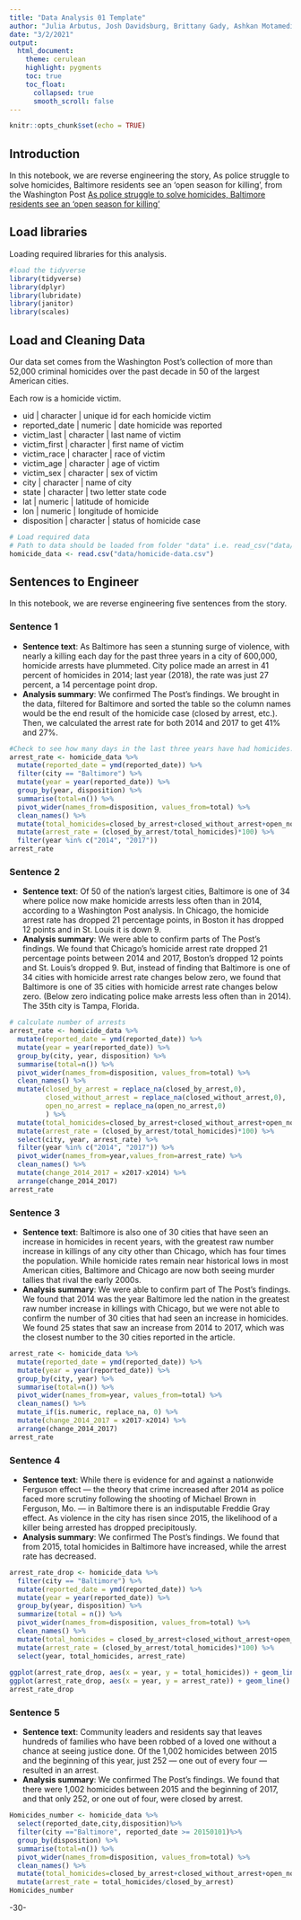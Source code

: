 ```yaml
---
title: "Data Analysis 01 Template"
author: "Julia Arbutus, Josh Davidsburg, Brittany Gady, Ashkan Motamedi"
date: "3/2/2021"
output:
  html_document:
    theme: cerulean
    highlight: pygments
    toc: true
    toc_float:
      collapsed: true
      smooth_scroll: false
---
```


```r
knitr::opts_chunk$set(echo = TRUE)
```

## Introduction 

In this notebook, we are reverse engineering the story, As police struggle to solve homicides, Baltimore residents see an ‘open season for killing’, from the Washington Post [As police struggle to solve homicides, Baltimore residents see an ‘open season for killing’](https://www.washingtonpost.com/investigations/as-police-struggle-to-solve-homicides-baltimore-residents-see-an-open-season-for-killing/2018/12/26/7ee561e4-fb24-11e8-8c9a-860ce2a8148f_story.html)

## Load libraries

Loading required libraries for this analysis.

```r
#load the tidyverse
library(tidyverse)
library(dplyr)
library(lubridate)
library(janitor)
library(scales)
```

## Load and Cleaning Data

Our data set comes from the Washington Post's collection of more than 52,000 criminal homicides over the past decade in 50 of the largest American cities. 

Each row is a homicide victim. 

* uid | character | unique id for each homicide victim
* reported_date | numeric | date homicide was reported
* victim_last | character | last name of victim
* victim_first | character | first name of victim
* victim_race | character | race of victim
* victim_age | character | age of victim
* victim_sex | character | sex of victim
* city | character | name of city
* state | character | two letter state code 
* lat | numeric | latitude of homicide
* lon | numeric | longitude of homicide
* disposition | character | status of homicide case


```r
# Load required data
# Path to data should be loaded from folder "data" i.e. read_csv("data/name_of_data.csv")
homicide_data <- read.csv("data/homicide-data.csv")
```

## Sentences to Engineer
In this notebook, we are reverse engineering five sentences from the story.

### Sentence 1

* **Sentence text**: As Baltimore has seen a stunning surge of violence, with nearly a killing each day for the past three years in a city of 600,000, homicide arrests have plummeted. City police made an arrest in 41 percent of homicides in 2014; last year (2018), the rate was just 27 percent, a 14 percentage point drop.
* **Analysis summary**: We confirmed The Post's findings. We brought in the data, filtered for Baltimore and sorted the table so the column names would be the end result of the homicide case (closed by arrest, etc.). Then, we calculated the arrest rate for both 2014 and 2017 to get 41% and 27%. 

```r
#Check to see how many days in the last three years have had homicides.
arrest_rate <- homicide_data %>%
  mutate(reported_date = ymd(reported_date)) %>%
  filter(city == "Baltimore") %>%
  mutate(year = year(reported_date)) %>%
  group_by(year, disposition) %>%
  summarise(total=n()) %>%
  pivot_wider(names_from=disposition, values_from=total) %>%
  clean_names() %>% 
  mutate(total_homicides=closed_by_arrest+closed_without_arrest+open_no_arrest) %>%
  mutate(arrest_rate = (closed_by_arrest/total_homicides)*100) %>%
  filter(year %in% c("2014", "2017"))
arrest_rate
```

### Sentence 2

* **Sentence text**: Of 50 of the nation’s largest cities, Baltimore is one of 34 where police now make homicide arrests less often than in 2014, according to a Washington Post analysis. In Chicago, the homicide arrest rate has dropped 21 percentage points, in Boston it has dropped 12 points and in St. Louis it is down 9.
* **Analysis summary**: We were able to confirm parts of The Post's findings. We found that Chicago's homicide arrest rate dropped 21 percentage points between 2014 and 2017, Boston's dropped 12 points and St. Louis's dropped 9. But, instead of finding that Baltimore is one of 34 cities with homicide arrest rate changes below zero, we found that Baltimore is one of 35 cities with homicide arrest rate changes below zero. (Below zero indicating police make arrests less often than in 2014). The 35th city is Tampa, Florida.

```r
# calculate number of arrests
arrest_rate <- homicide_data %>%
  mutate(reported_date = ymd(reported_date)) %>%
  mutate(year = year(reported_date)) %>%
  group_by(city, year, disposition) %>%
  summarise(total=n()) %>%
  pivot_wider(names_from=disposition, values_from=total) %>%
  clean_names() %>% 
  mutate(closed_by_arrest = replace_na(closed_by_arrest,0),
         closed_without_arrest = replace_na(closed_without_arrest,0),
         open_no_arrest = replace_na(open_no_arrest,0)
         ) %>%
  mutate(total_homicides=closed_by_arrest+closed_without_arrest+open_no_arrest) %>%
  mutate(arrest_rate = (closed_by_arrest/total_homicides)*100) %>%
  select(city, year, arrest_rate) %>%
  filter(year %in% c("2014", "2017")) %>%
  pivot_wider(names_from=year,values_from=arrest_rate) %>%
  clean_names() %>%
  mutate(change_2014_2017 = x2017-x2014) %>%
  arrange(change_2014_2017)
arrest_rate
```

### Sentence 3

* **Sentence text**: Baltimore is also one of 30 cities that have seen an increase in homicides in recent years, with the greatest raw number increase in killings of any city other than Chicago, which has four times the population. While homicide rates remain near historical lows in most American cities, Baltimore and Chicago are now both seeing murder tallies that rival the early 2000s.
* **Analysis summary**: We were able to confirm part of The Post's findings. We found that 2014 was the year Baltimore led the nation in the greatest raw number increase in killings with Chicago, but we were not able to confirm the number of 30 cities that had seen an increase in homicides. We found 25 states that saw an increase from 2014 to 2017, which was the closest number to the 30 cities reported in the article.

```r
arrest_rate <- homicide_data %>%
  mutate(reported_date = ymd(reported_date)) %>%
  mutate(year = year(reported_date)) %>%
  group_by(city, year) %>%
  summarise(total=n()) %>%
  pivot_wider(names_from=year, values_from=total) %>%
  clean_names() %>% 
  mutate_if(is.numeric, replace_na, 0) %>%
  mutate(change_2014_2017 = x2017-x2014) %>%
  arrange(change_2014_2017)
arrest_rate
```

### Sentence 4

* **Sentence text**: While there is evidence for and against a nationwide Ferguson effect — the theory that crime increased after 2014 as police faced more scrutiny following the shooting of Michael Brown in Ferguson, Mo. — in Baltimore there is an indisputable Freddie Gray effect. As violence in the city has risen since 2015, the likelihood of a killer being arrested has dropped precipitously.
* **Analysis summary**: We confirmed The Post's findings. We found that from 2015, total homicides in Baltimore have increased, while the arrest rate has decreased. 

```r
arrest_rate_drop <- homicide_data %>%
  filter(city == "Baltimore") %>%
  mutate(reported_date = ymd(reported_date)) %>%
  mutate(year = year(reported_date)) %>%
  group_by(year, disposition) %>%
  summarize(total = n()) %>%
  pivot_wider(names_from=disposition, values_from=total) %>%
  clean_names() %>% 
  mutate(total_homicides = closed_by_arrest+closed_without_arrest+open_no_arrest) %>%
  mutate(arrest_rate = (closed_by_arrest/total_homicides)*100) %>%
  select(year, total_homicides, arrest_rate)
  
ggplot(arrest_rate_drop, aes(x = year, y = total_homicides)) + geom_line() + scale_x_continuous(breaks = pretty_breaks())
ggplot(arrest_rate_drop, aes(x = year, y = arrest_rate)) + geom_line() + scale_x_continuous(breaks = pretty_breaks())
arrest_rate_drop
```

### Sentence 5

* **Sentence text**: Community leaders and residents say that leaves hundreds of families who have been robbed of a loved one without a chance at seeing justice done. Of the 1,002 homicides between 2015 and the beginning of this year, just 252 — one out of every four — resulted in an arrest.
* **Analysis summary**: We confirmed The Post's findings. We found that there were 1,002 homicides between 2015 and the beginning of 2017, and that only 252, or one out of four, were closed by arrest.

```r
Homicides_number <- homicide_data %>%
  select(reported_date,city,disposition)%>%
  filter(city =="Baltimore", reported_date >= 20150101)%>%
  group_by(disposition) %>%
  summarise(total=n()) %>%
  pivot_wider(names_from=disposition, values_from=total) %>%
  clean_names() %>%
  mutate(total_homicides=closed_by_arrest+closed_without_arrest+open_no_arrest) %>%
  mutate(arrest_rate = total_homicides/closed_by_arrest)
Homicides_number
```

-30-